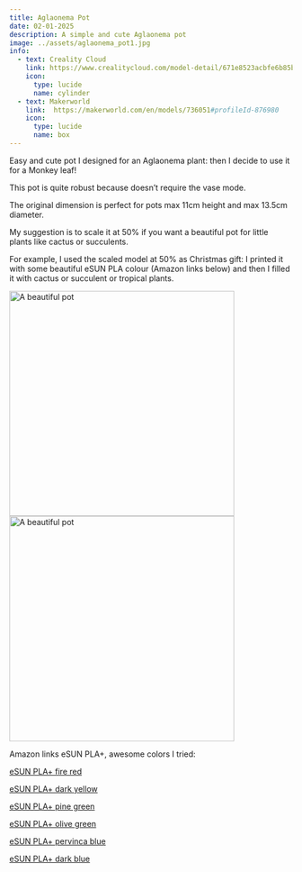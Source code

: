 ```yaml
---
title: Aglaonema Pot
date: 02-01-2025
description: A simple and cute Aglaonema pot
image: ../assets/aglaonema_pot1.jpg
info:
  - text: Creality Cloud
    link: https://www.crealitycloud.com/model-detail/671e8523acbfe6b85b8ecd50?source=22
    icon:
      type: lucide
      name: cylinder
  - text: Makerworld
    link:  https://makerworld.com/en/models/736051#profileId-876980
    icon:
      type: lucide
      name: box
---
```

 
Easy and cute pot I designed for an Aglaonema plant: then I decide to use it for a Monkey leaf! 

This pot is quite robust because doesn’t require the vase mode.

The original dimension is perfect for pots max 11cm height and max 13.5cm diameter.

My suggestion is to scale it at 50% if you want a beautiful pot for little plants like cactus or succulents.

For example, I used the scaled model at 50% as Christmas gift: I printed it with some beautiful eSUN PLA colour (Amazon links below) and then I filled it with cactus or succulent or tropical plants. 

<div style={{ display: 'flex', gap: '10px', justifyContent: 'center'}}>
    <Image src={aglaonema_pot2} alt="A beautiful pot" height="400" width="400" />
    <Image src={aglaonema_pot3} alt="A beautiful pot" height="400" width="400" />
</div>

Amazon links eSUN PLA+, awesome colors I tried:

[eSUN PLA+ fire red](https://amzn.eu/d/iIxnmJu)

[eSUN PLA+ dark yellow](https://amzn.eu/d/33HRRMO)

[eSUN PLA+ pine green](https://amzn.eu/d/faicSCZ)

[eSUN PLA+ olive green](ttps://amzn.eu/d/dpGQF7L)

[eSUN PLA+ pervinca blue](https://amzn.eu/d/9hkRpbi)

[eSUN PLA+ dark blue](https://amzn.eu/d/bvyPzmF)
